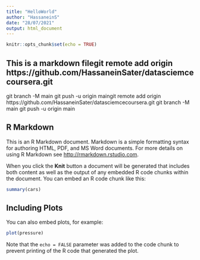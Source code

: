 ```yaml
---
title: "HelloWorld"
author: "HassaneinS"
date: "28/07/2021"
output: html_document
---
```


```r
knitr::opts_chunk$set(echo = TRUE)
```

## This is a markdown filegit remote add origin https://github.com/HassaneinSater/datasciemcecoursera.git
git branch -M main
git push -u origin maingit remote add origin https://github.com/HassaneinSater/datasciemcecoursera.git
git branch -M main
git push -u origin main

## R Markdown

This is an R Markdown document. Markdown is a simple formatting syntax for authoring HTML, PDF, and MS Word documents. For more details on using R Markdown see <http://rmarkdown.rstudio.com>.

When you click the **Knit** button a document will be generated that includes both content as well as the output of any embedded R code chunks within the document. You can embed an R code chunk like this:

```r
summary(cars)
```

## Including Plots

You can also embed plots, for example:

```r
plot(pressure)
```

Note that the `echo = FALSE` parameter was added to the code chunk to prevent printing of the R code that generated the plot.
